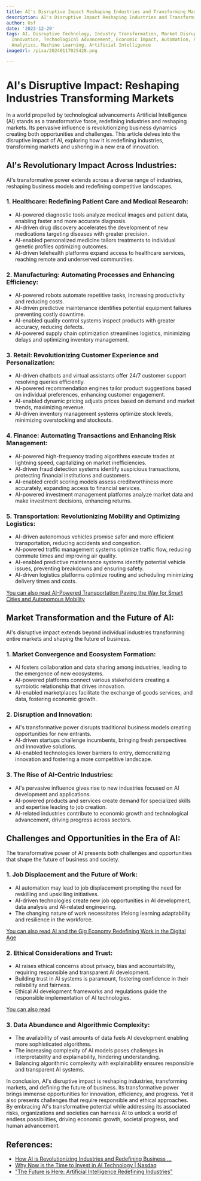 ```yaml
---
title: AI's Disruptive Impact Reshaping Industries and Transforming Markets
description: AI's Disruptive Impact Reshaping Industries and Transforming Markets
author: Usf
date: '2023-12-29'
tags: AI, Disruptive Technology, Industry Transformation, Market Disruption, Business
  Innovation, Technological Advancement, Economic Impact, Automation, Robotics, Data
  Analytics, Machine Learning, Artificial Intelligence
imageUrl: /pixa/20240117025428.png

---
```

# AI's  Disruptive Impact: Reshaping Industries  Transforming Markets

In a world propelled by technological advancements Artificial Intelligence (AI) stands as a transformative force, redefining industries  and reshaping markets. Its pervasive influence is  revolutionizing business dynamics creating both opportunities and challenges. This article delves into the disruptive impact of AI, exploring  how it is redefining industries, transforming  markets and ushering  in a new era of innovation.

## AI's Revolutionary Impact Across Industries:

AI's  transformative power extends across a diverse range of industries, reshaping business models and  redefining competitive landscapes.

### 1. Healthcare: Redefining Patient Care and  Medical Research:

-  AI-powered diagnostic tools analyze medical images and patient data, enabling  faster  and more accurate diagnosis.
-  AI-driven drug discovery accelerates the development of new medications targeting diseases with  greater precision.
-  AI-enabled personalized medicine tailors treatments to individual genetic profiles optimizing outcomes.
- AI-driven telehealth platforms expand access to healthcare services, reaching remote and underserved communities.

### 2. Manufacturing: Automating Processes and Enhancing Efficiency:

-  AI-powered robots automate repetitive tasks, increasing  productivity and reducing costs.
- AI-driven  predictive maintenance identifies potential equipment failures preventing costly downtime.
- AI-enabled quality control systems inspect products with greater accuracy, reducing defects.
- AI-powered supply chain optimization streamlines logistics, minimizing delays and optimizing inventory management.

### 3. Retail:  Revolutionizing Customer Experience and  Personalization:

- AI-driven  chatbots and virtual assistants offer 24/7 customer support resolving queries efficiently.
- AI-powered recommendation engines tailor product suggestions based on individual  preferences, enhancing customer  engagement.
- AI-enabled dynamic pricing adjusts prices based on demand and market trends, maximizing revenue.
- AI-driven inventory management systems optimize stock levels, minimizing overstocking  and stockouts.

### 4. Finance: Automating  Transactions and  Enhancing Risk  Management:

- AI-powered high-frequency trading algorithms execute trades  at lightning speed, capitalizing on market inefficiencies.
- AI-driven fraud  detection systems identify suspicious transactions, protecting  financial institutions and customers.
- AI-enabled  credit  scoring models assess creditworthiness more accurately,  expanding access to financial services.
- AI-powered investment  management platforms analyze market data and make investment decisions, enhancing returns.

### 5. Transportation: Revolutionizing Mobility and Optimizing Logistics:

- AI-driven autonomous vehicles promise safer and more efficient transportation,  reducing accidents  and congestion.
- AI-powered traffic management systems optimize traffic flow, reducing commute times and improving air quality.
- AI-enabled predictive maintenance systems identify  potential vehicle issues,  preventing breakdowns and ensuring safety.
- AI-driven logistics  platforms optimize routing and scheduling minimizing delivery times  and costs.

[You can also read AI-Powered Transportation Paving the Way for Smart Cities and Autonomous  Mobility](AI-Powered%20Transportation%20Paving%20the%20Way%20for%20Smart%20Cities%20and%20Autonomous%20Mobility)


## Market Transformation and the Future of AI:

AI's disruptive impact extends beyond  individual industries transforming entire markets and shaping  the future of business.

### 1. Market Convergence  and Ecosystem Formation:

- AI fosters collaboration and data sharing  among industries, leading to the emergence of new ecosystems.
- AI-powered platforms connect various stakeholders creating a symbiotic relationship that drives innovation.
- AI-enabled marketplaces facilitate the exchange of goods services, and data, fostering economic growth.

### 2. Disruption and Innovation:

- AI's  transformative power disrupts traditional business models creating opportunities for new entrants.
- AI-driven startups challenge incumbents, bringing fresh perspectives and innovative solutions.
- AI-enabled technologies lower  barriers to  entry, democratizing innovation and fostering a more competitive landscape.

### 3. The Rise of  AI-Centric Industries:

- AI's pervasive influence gives rise to new industries focused on AI development and applications.
- AI-powered products  and services create demand for specialized skills and expertise leading to job creation.
- AI-related industries contribute to economic growth and technological advancement, driving progress across sectors.

## Challenges and Opportunities in the Era of AI:

The transformative power of AI presents  both challenges and opportunities that shape the future of business and society.

### 1. Job Displacement and the Future of Work:

- AI automation may lead to job  displacement  prompting the need for reskilling and upskilling initiatives.
- AI-driven technologies  create new job opportunities in AI development,  data analysis and  AI-related engineering.
- The changing nature of work necessitates lifelong learning adaptability and resilience  in  the  workforce.

[You can also read  AI and the Gig Economy Redefining Work in the Digital Age](AI%20and%20the%20Gig%20Economy%20Redefining%20Work%20in%20the%20Digital%20Age)


### 2. Ethical Considerations and Trust:

- AI raises ethical concerns about  privacy, bias and accountability, requiring responsible and transparent AI development.
- Building trust in AI systems is paramount, fostering confidence in their reliability and fairness.
-  Ethical AI development frameworks and  regulations guide the responsible implementation of AI technologies.

[You  can also read ]()


### 3. Data  Abundance and Algorithmic Complexity:

- The availability of vast amounts  of data fuels AI development  enabling more sophisticated  algorithms.
- The increasing complexity of AI models poses challenges in interpretability and explainability, hindering understanding.
- Balancing algorithmic complexity  with explainability ensures responsible and  transparent AI systems.

In conclusion, AI's disruptive impact is reshaping industries, transforming markets, and defining the  future of business. Its transformative power brings immense opportunities for innovation, efficiency, and progress. Yet  it also  presents challenges  that require responsible and  ethical approaches. By embracing  AI's transformative potential while addressing its associated risks, organizations  and societies can harness AI to unlock a world  of endless possibilities, driving economic growth, societal progress, and human advancement.

## References:
- [How AI is Revolutionizing Industries and Redefining Business ...](https://medium.com/@borisdobrin/how-ai-is-revolutionizing-industries-and-redefining-business-dynamics-20b8d2fb8dc5)
- [Why Now is the Time to Invest in AI Technology | Nasdaq](https://www.nasdaq.com/articles/why-now-is-the-time-to-invest-in-ai-technology)
- ["The Future is Here: Artificial Intelligence Redefining Industries"](https://www.linkedin.com/pulse/future-here-artificial-intelligence-redefining-maliha-hafeez)
